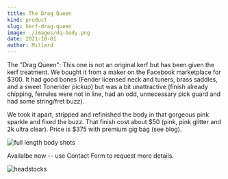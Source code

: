 ```yaml
---
title: The Drag Queen
kind: product
slug: kerf-drag-queen
image: ./images/dq-body.png
date: 2021-10-01
author: Millard
---
```


The "Drag Queen": This one is not an original kerf but has been given the kerf treatment. 
We bought it from a maker on the Facebook marketplace for $300. It had good bones 
(Fender licensed neck and tuners, brass saddles, and a sweet Tonerider pickup) but was 
a bit unattractive (finish already chipping, ferrules were not in line, 
had an odd, unnecessary pick guard and had some string/fret buzz). 

We took it apart, stripped and refinished the body in that gorgeous pink sparkle and fixed the buzz. 
That finish cost about $50 (pink, pink glitter and 2k ultra clear). Price is $375 with premium gig bag (see blog).

![full length body shots](images/dq-full.png)

Availalbe now -- use Contact Form to request more details.

![headstocks](images/dq-montage.png)